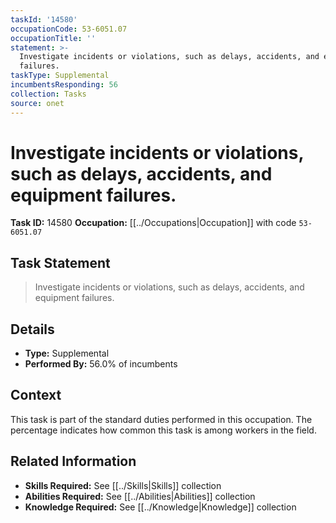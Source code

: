 ```yaml
---
taskId: '14580'
occupationCode: 53-6051.07
occupationTitle: ''
statement: >-
  Investigate incidents or violations, such as delays, accidents, and equipment
  failures.
taskType: Supplemental
incumbentsResponding: 56
collection: Tasks
source: onet
---
```

# Investigate incidents or violations, such as delays, accidents, and equipment failures.

**Task ID:** 14580
**Occupation:** [[../Occupations|Occupation]] with code `53-6051.07`

## Task Statement

> Investigate incidents or violations, such as delays, accidents, and equipment failures.

## Details

- **Type:** Supplemental
- **Performed By:** 56.0% of incumbents

## Context

This task is part of the standard duties performed in this occupation. The percentage indicates how common this task is among workers in the field.

## Related Information

- **Skills Required:** See [[../Skills|Skills]] collection
- **Abilities Required:** See [[../Abilities|Abilities]] collection
- **Knowledge Required:** See [[../Knowledge|Knowledge]] collection
